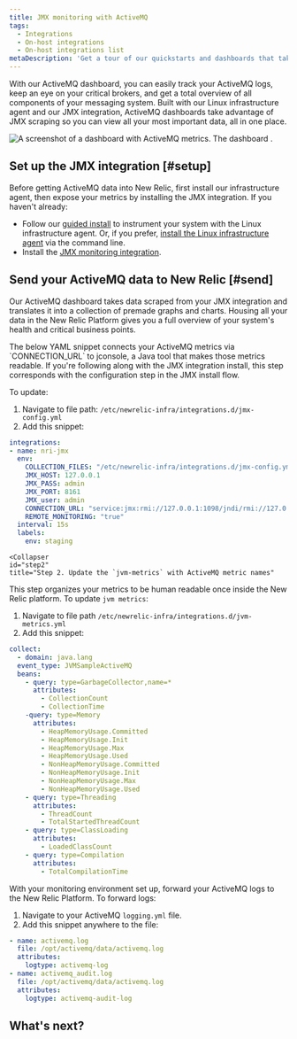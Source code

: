 ```yaml
---
title: JMX monitoring with ActiveMQ
tags:
  - Integrations
  - On-host integrations
  - On-host integrations list
metaDescription: 'Get a tour of our quickstarts and dashboards that take JMX-scraped data from your favorite automation software and houses it in the New Relic platform.'
--- 
```


With our ActiveMQ dashboard, you can easily track your ActiveMQ logs, keep an eye on your critical brokers, and get a total overview of all components of your messaging system. Built with our Linux infrastructure agent and our JMX integration, ActiveMQ dashboards take advantage of JMX scraping so you can view all your most important data, all in one place.

<img
  src={activemqLandingPage}
  title="ActiveMQ dashboard landing page"
  alt="A screenshot of a dashboard with ActiveMQ metrics. The dashboard ."
/>

## Set up the JMX integration [#setup]

Before getting ActiveMQ data into New Relic, first install our infrastructure agent, then expose your metrics by installing the JMX integration. If you haven't already:

* Follow our [guided install](https://one.newrelic.com/nr1-core?account=3501165&state=ff641d8b-e722-855e-4c4a-c50c23969dc3) to instrument your system with the Linux infrastructure agent. Or, if you prefer, [install the Linux infrastructure agent](/docs/infrastructure/install-infrastructure-agent/linux-installation/install-infrastructure-monitoring-agent-linux) via the command line.
* Install the [JMX monitoring integration](/docs/infrastructure/host-integrations/host-integrations-list/jmx-monitoring-integration).

## Send your ActiveMQ data to New Relic [#send]

Our ActiveMQ dashboard takes data scraped from your JMX integration and translates it into a collection of premade graphs and charts. Housing all your data in the New Relic Platform gives you a full overview of your system's health and critical business points. 

<CollapserGroup>
    <Collapser
    id="step1"
    title="Step 1. Update the `jmx-config.yml` file"
  >
The below YAML snippet connects your ActiveMQ metrics via `CONNECTION_URL` to jconsole, a Java tool that makes those metrics readable. If you're following along with the JMX integration install, this step corresponds with the configuration step in the JMX install flow. 

To update: 

1. Navigate to file path: `/etc/newrelic-infra/integrations.d/jmx-config.yml`
2. Add this snippet:

```yml
integrations:
- name: nri-jmx
  env:
    COLLECTION_FILES: "/etc/newrelic-infra/integrations.d/jmx-config.yml"
    JMX_HOST: 127.0.0.1
    JMX_PASS: admin
    JMX_PORT: 8161
    JMX_user: admin
    CONNECTION_URL: "service:jmx:rmi://127.0.0.1:1098/jndi/rmi://127.0.0.1:1099/jmxrmi"
    REMOTE_MONITORING: "true"
  interval: 15s
  labels:
    env: staging
```
  </Collapser>

    <Collapser
    id="step2"
    title="Step 2. Update the `jvm-metrics` with ActiveMQ metric names"
  >
This step organizes your metrics to be human readable once inside the New Relic platform. To update `jvm metrics`:

1. Navigate to file path `/etc/newrelic-infra/integrations.d/jvm-metrics.yml`
2. Add this snippet:

```yml
collect:
  - domain: java.lang
  event_type: JVMSampleActiveMQ
  beans:
    - query: type=GarbageCollector,name=*
      attributes:
        - CollectionCount
        - CollectionTime
    -query: type=Memory
      attributes:
        - HeapMemoryUsage.Committed
        - HeapMemoryUsage.Init
        - HeapMemoryUsage.Max
        - HeapMemoryUsage.Used
        - NonHeapMemoryUsage.Committed
        - NonHeapMemoryUsage.Init
        - NonHeapMemoryUsage.Max
        - NonHeapMemoryUsage.Used
    - query: type=Threading
      attributes:
        - ThreadCount
        - TotalStartedThreadCount
    - query: type=ClassLoading
      attributes:
        - LoadedClassCount
    - query: type=Compilation
      attributes:
        - TotalCompilationTime
```
  </Collapser>
  <Collapser
    id="step3"
    title="Step 3. Forward your ActiveMQ logs"
  >
With your monitoring environment set up, forward your ActiveMQ logs to the New Relic Platform. To forward logs:

1. Navigate to your ActiveMQ `logging.yml` file.
2. Add this snippet anywhere to the file:

```yml
- name: activemq.log
  file: /opt/activemq/data/activemq.log
  attributes:
    logtype: activemq-log
- name: activemq_audit.log
  file: /opt/activemq/data/activemq.log
  attributes:
    logtype: activemq-audit-log
```
  </Collapser>
</CollapserGroup>

## What's next?

